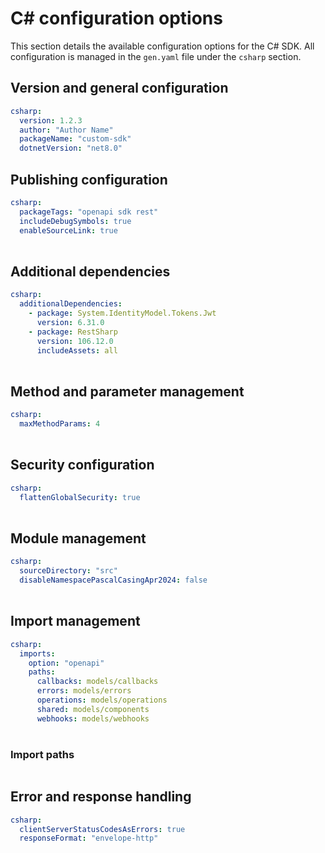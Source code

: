 
# C# configuration options

 This section details the available configuration options for the C# SDK. All configuration is managed in the `gen.yaml` file under the `csharp` section.

## Version and general configuration

```yml
csharp:
  version: 1.2.3
  author: "Author Name"
  packageName: "custom-sdk"
  dotnetVersion: "net8.0"
```

<Table 
  data={[
    { name: "version", required: "true", default: "0.0.1", description: "The current version of the SDK." },
    { name: "packageName", required: "true", default: "openapi", description: "The [NuGet package ID](https://learn.microsoft.com/en-us/dotnet/standard/design-guidelines/names-of-namespaces), also used as the root namespace" },
    { name: "author", required: "true", default: "Speakeasy", description: "The name of the [author](https://learn.microsoft.com/en-us/nuget/create-packages/package-authoring-best-practices#authors) of the published package." },
    { name: "dotnetVersion", required: "false", default: "dotnetVersion", description: "The [version](https://learn.microsoft.com/en-us/dotnet/standard/frameworks) of .NET to target. net8.0 (default), net6.0 and net5.0 supported." }
  ]}
  columns={[
    { key: "name", header: "Name" },
    { key: "required", header: "Required" },
    { key: "default", header: "Default Value" },
    { key: "description", header: "Description" }
  ]}
/>

## Publishing configuration
```yml
csharp:
  packageTags: "openapi sdk rest"
  includeDebugSymbols: true
  enableSourceLink: true
```

<Table 
  data={[
    { name: "packageTags", required: "false", default: "\"\"", description: "Space-delimited list of tags and keywords used when searching for packages on NuGet." },
    { name: "includeDebugSymbols", required: "false", default: "false", description: "Whether to generate `.pdb` files and publish a `.snupkg` symbol package to NuGet." },
    { name: "enableSourceLink", required: "false", default: "false", description: "Whether to produce and publish the package with Source Link. See [Source Link](https://github.com/dotnet/sourcelink)." }
  ]}
  columns={[
    { key: "name", header: "Name" },
    { key: "required", header: "Required" },
    { key: "default", header: "Default Value" },
    { key: "description", header: "Description" }
  ]}
/>

## Additional dependencies

```yml
csharp:
  additionalDependencies:
    - package: System.IdentityModel.Tokens.Jwt
      version: 6.31.0
    - package: RestSharp
      version: 106.12.0
      includeAssets: all
```

<Table 
  data={[
    { name: "additionalDependencies", required: "false", default: "[]", description: "Add additional dependencies to include in the generated `.csproj` file. Dependencies must be specified as objects with package and version properties." }
  ]}
  columns={[
    { key: "name", header: "Name" },
    { key: "required", header: "Required" },
    { key: "default", header: "Default Value" },
    { key: "description", header: "Description" }
  ]}
/>

## Method and parameter management
```yml
csharp:
  maxMethodParams: 4
```

<Table 
  data={[
    { name: "maxMethodParams", required: "false", default: "4", description: "Maximum number of parameters before an input object is created. `0` means input objects are always used." }
  ]}
  columns={[
    { key: "name", header: "Name" },
    { key: "required", header: "Required" },
    { key: "default", header: "Default Value" },
    { key: "description", header: "Description" }
  ]}
/>

## Security configuration

```yml
csharp:
  flattenGlobalSecurity: true
```

<Table 
  data={[
    { property: "flattenGlobalSecurity", description: "Enables inline security credentials during SDK instantiation. **Recommended: `true`**", type: "boolean", default: "true" }
  ]}
  columns={[
    { key: "property", header: "Property" },
    { key: "description", header: "Description" },
    { key: "type", header: "Type" },
    { key: "default", header: "Default" }
  ]}
/>

## Module management

```yml
csharp:
  sourceDirectory: "src"
  disableNamespacePascalCasingApr2024: false
```

<Table 
  data={[
    { name: "sourceDirectory", required: "false", default: "src", description: "The name of the source directory." },
    { name: "disableNamespacePascalCasingApr2024", required: "false", default: "false", description: "Whether to disable Pascal Casing sanitization on the `packageName` when setting the root namespace and NuGet package ID." }
  ]}
  columns={[
    { key: "name", header: "Name" },
    { key: "required", header: "Required" },
    { key: "default", header: "Default Value" },
    { key: "description", header: "Description" }
  ]}
/>

## Import management

```yml
csharp:
  imports:
    option: "openapi"
    paths:
      callbacks: models/callbacks
      errors: models/errors
      operations: models/operations
      shared: models/components
      webhooks: models/webhooks
```

<Table 
  data={[
    { field: "option", required: "false", default: "\"openapi\"", description: "Defines the type of import strategy. Typically set to `\"openapi\"`, indicating that the structure is based on the OpenAPI document." },
    { field: "paths", required: "false", default: "{}", description: "Customizes where different parts of the SDK (e.g., callbacks, errors, and operations) will be imported from." }
  ]}
  columns={[
    { key: "field", header: "Field" },
    { key: "required", header: "Required" },
    { key: "default", header: "Default Value" },
    { key: "description", header: "Description" }
  ]}
/>

### Import paths

<Table 
  data={[
    { component: "callbacks", default: "models/callbacks", description: "The directory where callback models will be imported from." },
    { component: "errors", default: "models/errors", description: "The directory where error models will be imported from." },
    { component: "operations", default: "models/operations", description: "The directory where operation models (i.e., API endpoints) will be imported from." },
    { component: "shared", default: "models/components", description: "The directory for shared components, such as reusable schemas, and data models, imported from the OpenAPI spec." },
    { component: "webhooks", default: "models/webhooks", description: "The directory for webhook models, if the SDK includes support for webhooks." }
  ]}
  columns={[
    { key: "component", header: "Component" },
    { key: "default", header: "Default Value" },
    { key: "description", header: "Description" }
  ]}
/>

## Error and response handling
```yml
csharp:
  clientServerStatusCodesAsErrors: true
  responseFormat: "envelope-http"
```

<Table 
  data={[
    { name: "responseFormat", required: "false", default: "envelope-http", description: "Defines how responses are structured. Options: `envelope`, `envelope-http`, or `flat`." },
    { name: "clientServerStatusCodesAsErrors", required: "false", default: "true", description: "Treats `4XX` and `5XX` status codes as errors. Set to `false` to treat them as normal responses." }
  ]}
  columns={[
    { key: "name", header: "Name" },
    { key: "required", header: "Required" },
    { key: "default", header: "Default Value" },
    { key: "description", header: "Description" }
  ]}
/>
